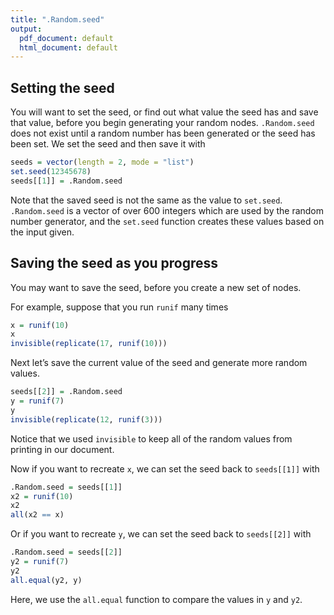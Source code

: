 ```yaml
---
title: ".Random.seed"
output:
  pdf_document: default
  html_document: default
---
```


## Setting the seed

You will want to set the seed, or find out what value the seed has and save that value, before you begin generating your random nodes. `.Random.seed` does not exist until a random number has been generated or the seed has been set.  We set the seed and then save it with

```r
seeds = vector(length = 2, mode = "list")
set.seed(12345678)
seeds[[1]] = .Random.seed
```

Note that the saved seed is not the same as the value to `set.seed`.  `.Random.seed` is a vector of over 600 integers which are used by the random number generator, and the `set.seed` function creates these values based on the input given.


## Saving the seed as you progress

You may want to save the seed, before you create a new set of nodes.

For example, suppose that you run `runif` many times

```r
x = runif(10)
x
invisible(replicate(17, runif(10)))
```

Next let's save the current value of the seed and generate more random values.

```r
seeds[[2]] = .Random.seed
y = runif(7)
y
invisible(replicate(12, runif(3)))
```

Notice that we used `invisible` to keep all of the random values from printing in our document.


Now if you want to recreate `x`, we can set the seed back to `seeds[[1]]` with

```r
.Random.seed = seeds[[1]]
x2 = runif(10)
x2
all(x2 == x)
```

Or if you want to recreate `y`, we can set the seed back to `seeds[[2]]` with

```r
.Random.seed = seeds[[2]]
y2 = runif(7)
y2
all.equal(y2, y)
```

Here, we use the `all.equal` function to compare the values in `y` and `y2`.